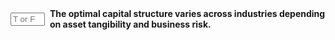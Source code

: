 ::: {.question-block}

<form onsubmit="event.preventDefault(); checkAnswerBox('module9_tf_q96','T')" style="display: flex; align-items: center; gap: 8px;">
  <input type="text" id="module9_tf_q96" name="module9_tf_q96" maxlength="1" placeholder="T or F" style="width: 55px;" data-correct-answer="T" /> 
  <label for="module9_tf_q96"><strong>The optimal capital structure varies across industries depending on asset tangibility and business risk.</strong></label>
</form>

<div id="feedback-module9_tf_q96" class="feedback" data-status="" style="display:none;">
TRUE. Capital-intensive industries tend to borrow more, while volatile or intangible-based firms rely more on equity.
</div>

:::
